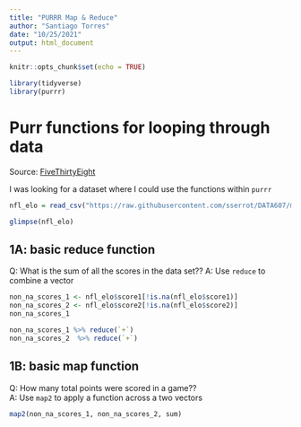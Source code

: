 ```yaml
---
title: "PURRR Map & Reduce"
author: "Santiago Torres"
date: "10/25/2021"
output: html_document
---
```


```r
knitr::opts_chunk$set(echo = TRUE)

library(tidyverse)
library(purrr)
```

# Purr functions for looping through data

Source: [FiveThirtyEight](https://github.com/fivethirtyeight/data/tree/master/nfl-elo)

I was looking for a dataset where I could use the functions within `purrr`

```r
nfl_elo = read_csv("https://raw.githubusercontent.com/sserrot/DATA607/main/Tidyverse%20Project/nfl-elo/nfl_elo_latest.csv") 

glimpse(nfl_elo)
```

## 1A: basic reduce function

Q: What is the sum of all the scores in the data set??
A: Use `reduce` to combine a vector

```r
non_na_scores_1 <- nfl_elo$score1[!is.na(nfl_elo$score1)]
non_na_scores_2 <- nfl_elo$score2[!is.na(nfl_elo$score2)]
non_na_scores_1

non_na_scores_1 %>% reduce(`+`)
non_na_scores_2  %>% reduce(`+`)
```
 
## 1B: basic map function

Q: How many total points were scored in a game??  
A: Use `map2` to apply a function across a two vectors

```r
map2(non_na_scores_1, non_na_scores_2, sum)
```

